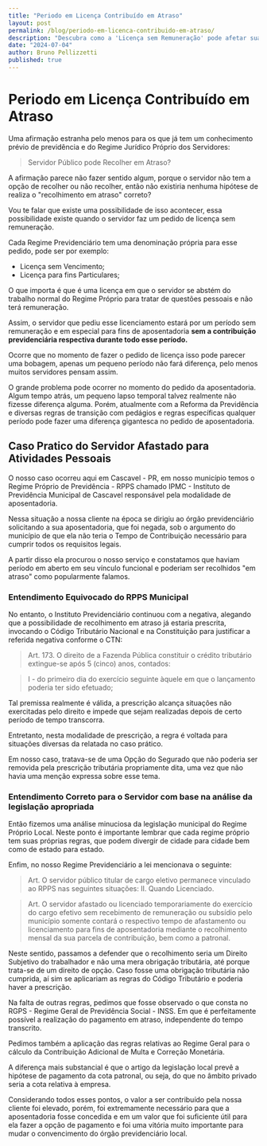```yaml
---
title: "Periodo em Licença Contribuído em Atraso"
layout: post
permalink: /blog/periodo-em-licenca-contribuido-em-atraso/
description: "Descubra como a 'Licença sem Remuneração' pode afetar sua aposentadoria. Saiba mais sobre o recolhimento em atraso para servidores públicos e como isso pode impactar suas contribuições previdenciárias"
date: "2024-07-04"
author: Bruno Pellizzetti
published: true
---
```


# Periodo em Licença Contribuído em Atraso

Uma afirmação estranha pelo menos para os que já tem um conhecimento prévio de previdência e do Regime Jurídico Próprio dos Servidores:

> Servidor Público pode Recolher em Atraso?

A afirmação parece não fazer sentido algum, porque o servidor não tem a opção de recolher ou não recolher, então não existiria nenhuma hipótese de realiza o "recolhimento em atraso" correto?

Vou te falar que existe uma possibilidade de isso acontecer, essa possibilidade existe quando o servidor faz um pedido de licença sem remuneração.

Cada Regime Previdenciário tem uma denominação própria para esse pedido, pode ser por exemplo:

- Licença sem Vencimento;
- Licença para fins Particulares;

O que importa é que é uma licença em que o servidor se abstém do trabalho normal do Regime Próprio para tratar de questões pessoais e não terá remuneração.

Assim, o servidor que pediu esse licenciamento estará por um período sem remuneração e em especial para fins de aposentadoria **sem a contribuição previdenciária respectiva durante todo esse período.**

Ocorre que no momento de fazer o pedido de licença isso pode parecer uma bobagem, apenas um pequeno período não fará diferença, pelo menos muitos servidores pensam assim.

O grande problema pode ocorrer no momento do pedido da aposentadoria. Algum tempo atrás, um pequeno lapso temporal talvez realmente não fizesse diferença alguma. Porém, atualmente com a Reforma da Previdência e diversas regras de transição com pedágios e regras específicas qualquer período pode fazer uma diferença gigantesca no pedido de aposentadoria.

## Caso Pratico do Servidor Afastado para Atividades Pessoais

O nosso caso ocorreu aqui em Cascavel - PR, em nosso município temos o Regime Próprio de Previdência - RPPS chamado IPMC - Instituto de Previdência Municipal de Cascavel responsável pela modalidade de aposentadoria.

Nessa situação a nossa cliente na época se dirigiu ao órgão previdenciário solicitando a sua aposentadoria, que foi negada, sob o argumento do município de que ela não teria o Tempo de Contribuição necessário para cumprir todos os requisitos legais.

A partir disso ela procurou o nosso serviço e constatamos que haviam período em aberto em seu vínculo funcional e poderiam ser recolhidos "em atraso" como popularmente falamos.

### Entendimento Equivocado do RPPS Municipal

No entanto, o Instituto Previdenciário continuou com a negativa, alegando que a possibilidade de recolhimento em atraso já estaria prescrita, invocando o Código Tributário Nacional e na Constituição para justificar a referida negativa conforme o CTN:

> Art. 173. O direito de a Fazenda Pública constituir o crédito tributário extingue-se após 5 (cinco) anos, contados:

> I - do primeiro dia do exercício seguinte àquele em que o lançamento poderia ter sido efetuado;

Tal premissa realmente é válida, a prescrição alcança situações não exercitadas pelo direito e impede que sejam realizadas depois de certo período de tempo transcorra.

Entretanto, nesta modalidade de prescrição, a regra é voltada para situações diversas da relatada no caso prático.

Em nosso caso, tratava-se de uma Opção do Segurado que não poderia ser removida pela prescrição tributária propriamente dita, uma vez que não havia uma menção expressa sobre esse tema.

### Entendimento Correto para o Servidor com base na análise da legislação apropriada

Então fizemos uma análise minuciosa da legislação municipal do Regime Próprio Local. Neste ponto é importante lembrar que cada regime próprio tem suas próprias regras, que podem divergir de cidade para cidade bem como de estado para estado.

Enfim, no nosso Regime Previdenciário a lei mencionava o seguinte:

> Art. O servidor público titular de cargo eletivo permanece vinculado ao RPPS nas seguintes situações: II. Quando Licenciado.

> Art. O servidor afastado ou licenciado temporariamente do exercício do cargo efetivo sem recebimento de remuneração ou subsídio pelo município somente contará o respectivo tempo de afastamento ou licenciamento para fins de aposentadoria mediante o recolhimento mensal da sua parcela de contribuição, bem como a patronal.

Neste sentido, passamos a defender que o recolhimento seria um Direito Subjetivo do trabalhador e não uma mera obrigação tributária, até porque trata-se de um direito de opção. Caso fosse uma obrigação tributária não cumprida, aí sim se aplicariam as regras do Código Tributário e poderia haver a prescrição.

Na falta de outras regras, pedimos que fosse observado o que consta no RGPS - Regime Geral de Previdência Social - INSS. Em que é perfeitamente possível a realização do pagamento em atraso, independente do tempo transcrito.

Pedimos também a aplicação das regras relativas ao Regime Geral para o cálculo da Contribuição Adicional de Multa e Correção Monetária.

A diferença mais substancial é que o artigo da legislação local prevê a hipótese de pagamento da cota patronal, ou seja, do que no âmbito privado seria a cota relativa à empresa.

<div className="moldura">
  <div className="video">
    <LiteYouTubeEmbed webp id="IoZz7zImc2w" adNetwork playlist={false} title="Recolhimento em Atraso Para o Servidor Público" noCookie />
  </div>
</div>

Considerando todos esses pontos, o valor a ser contribuído pela nossa cliente foi elevado, porém, foi extremamente necessário para que a aposentadoria fosse concedida e em um valor que foi suficiente útil para ela fazer a opção de pagamento e foi uma vitória muito importante para mudar o convencimento do órgão previdenciário local.
